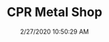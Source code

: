 ---
width: 2000
height: 1333
title: CPR Metal Shop
description: Cars waiting restoration at CPR.
date: 2/27/2020 10:50:29 AM
cameraMake: Sony
cameraModel: ILCE-7M3
lens: ZEISS Batis 2/40 CF
settingsfStop: f/2
settingsISO: ISO 100
settingsShutter: 1/200
settingsFocalLength: 40 mm
---